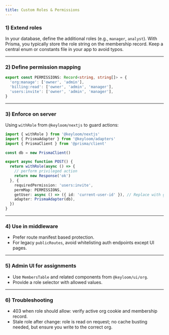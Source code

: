 ```yaml
---
title: Custom Roles & Permissions
---
```


<Steps>

### 1) Extend roles

In your database, define the additional roles (e.g., `manager`, `analyst`). With Prisma, you typically store the role string on the membership record. Keep a central enum or constants file in your app to avoid typos.

---

### 2) Define permission mapping

```ts
export const PERMISSIONS: Record<string, string[]> = {
  'org:manage': ['owner', 'admin'],
  'billing:read': ['owner', 'admin', 'manager'],
  'users:invite': ['owner', 'admin', 'manager'],
}
```

---

### 3) Enforce on server

Using `withRole` from `@keyloom/nextjs` to guard actions:

```ts
import { withRole } from '@keyloom/nextjs'
import { PrismaAdapter } from '@keyloom/adapters'
import { PrismaClient } from '@prisma/client'

const db = new PrismaClient()

export async function POST() {
  return withRole(async () => {
    // perform privileged action
    return new Response('ok')
  }, {
    requiredPermission: 'users:invite',
    permMap: PERMISSIONS,
    getUser: async () => ({ id: 'current-user-id' }), // Replace with getUser()
    adapter: PrismaAdapter(db),
  })
}
```

---

### 4) Use in middleware

- Prefer route manifest based protection.
- For legacy `publicRoutes`, avoid whitelisting auth endpoints except UI pages.

---

### 5) Admin UI for assignments

- Use `MembersTable` and related components from `@keyloom/ui/org`.
- Provide a role selector with allowed values.

---

### 6) Troubleshooting

- 403 when role should allow: verify active org cookie and membership record.
- Stale role after change: role is read on request; no cache busting needed, but ensure you write to the correct org.

</Steps>

